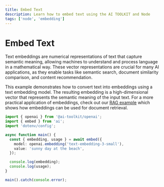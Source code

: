 ```yaml
---
title: Embed Text
description: Learn how to embed text using the AI TOOLKIT and Node
tags: ['node', 'embedding']
---
```


# Embed Text

Text embeddings are numerical representations of text that capture semantic meaning, allowing machines to understand and process language in a mathematical way. These vector representations are crucial for many AI applications, as they enable tasks like semantic search, document similarity comparison, and content recommendation.

This example demonstrates how to convert text into embeddings using a text embedding model. The resulting embedding is a high-dimensional vector that represents the semantic meaning of the input text. For a more practical application of embeddings, check out our [RAG example](/cookbook/node/retrieval-augmented-generation) which shows how embeddings can be used for document retrieval.

```ts
import { openai } from '@ai-toolkit/openai';
import { embed } from 'ai';
import 'dotenv/config';

async function main() {
  const { embedding, usage } = await embed({
    model: openai.embedding('text-embedding-3-small'),
    value: 'sunny day at the beach',
  });

  console.log(embedding);
  console.log(usage);
}

main().catch(console.error);
```

